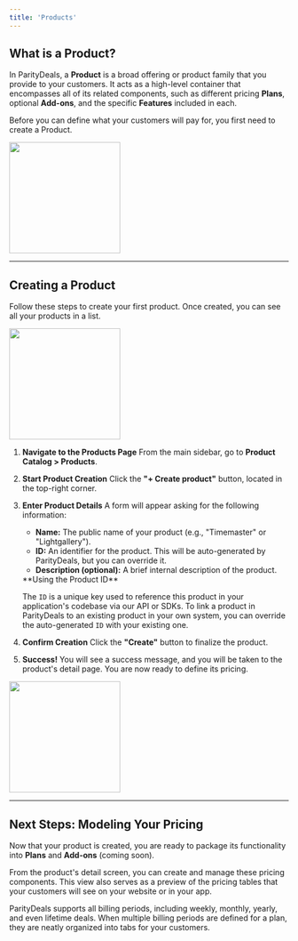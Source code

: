```yaml
---
title: 'Products'
---
```


## What is a Product?

In ParityDeals, a **Product** is a broad offering or product family that you provide to your customers. It acts as a high-level container that encompasses all of its related components, such as different pricing **Plans**, optional **Add-ons**, and the specific **Features** included in each.

Before you can define what your customers will pay for, you first need to create a Product.

<Frame>
<img height="200" src="/images/product-empty-screen.png" />
</Frame>

---

## Creating a Product

Follow these steps to create your first product. Once created, you can see all your products in a list.

<Frame>
<img height="200" src="/images/existing-products-list.png" />
</Frame>

1.  **Navigate to the Products Page**
    From the main sidebar, go to **Product Catalog > Products**.

2.  **Start Product Creation**
    Click the **"+ Create product"** button, located in the top-right corner.

3.  **Enter Product Details**
    A form will appear asking for the following information:
    - **Name:** The public name of your product (e.g., "Timemaster" or "Lightgallery").
    - **ID:** An identifier for the product. This will be auto-generated by ParityDeals, but you can override it.
    - **Description (optional):** A brief internal description of the product.

    <Warning>
      **Using the Product ID**

      The `ID` is a unique key used to reference this product in your application's codebase via our API or SDKs. To link a product in ParityDeals to an existing product in your own system, you can override the auto-generated `ID` with your existing one.
    </Warning>

4.  **Confirm Creation**
    Click the **"Create"** button to finalize the product.

5.  **Success!**
    You will see a success message, and you will be taken to the product's detail page. You are now ready to define its pricing.

<Frame>
<img height="200" src="/images/product-created.png" />
</Frame>

---

## Next Steps: Modeling Your Pricing

Now that your product is created, you are ready to package its functionality into **Plans** and **Add-ons** (coming soon).

From the product's detail screen, you can create and manage these pricing components. This view also serves as a preview of the pricing tables that your customers will see on your website or in your app.

ParityDeals supports all billing periods, including weekly, monthly, yearly, and even lifetime deals. When multiple billing periods are defined for a plan, they are neatly organized into tabs for your customers.





